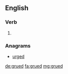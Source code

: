 ==English==

===Verb===
{{head|en|verb form}}

# {{en-past of|grue}}

===Anagrams===
* [[urged#English|urged]]

[[de:grued]]
[[fa:grued]]
[[mg:grued]]